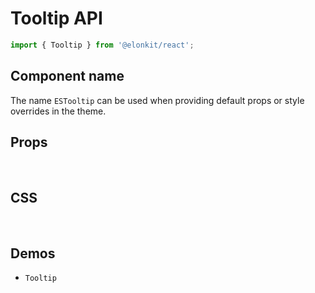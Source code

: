 
<Meta title="Components API/Tooltip" />

# Tooltip API

```js
import { Tooltip } from '@elonkit/react';
```

## Component name

The name `ESTooltip` can be used when providing default props or style overrides in the theme.

## Props

<TableInterface name="TooltipProps" variant="props" />

<br />

## CSS

<TableInterface name="TooltipClasses" variant="css" />

<br />

## Demos

<ul>
  <li>
    <LinkTo kind="components-Tooltip" story="demo">
      <code>Tooltip</code>
    </LinkTo>
  </li>
</ul>
